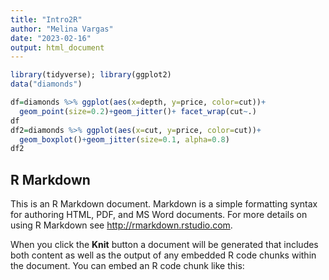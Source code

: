```yaml
---
title: "Intro2R"
author: "Melina Vargas"
date: "2023-02-16"
output: html_document
---
```


```r
library(tidyverse); library(ggplot2)
data("diamonds")

df=diamonds %>% ggplot(aes(x=depth, y=price, color=cut))+
  geom_point(size=0.2)+geom_jitter()+ facet_wrap(cut~.)
df
df2=diamonds %>% ggplot(aes(x=cut, y=price, color=cut))+
  geom_boxplot()+geom_jitter(size=0.1, alpha=0.8)
df2
```


## R Markdown

This is an R Markdown document. Markdown is a simple formatting syntax for authoring HTML, PDF, and MS Word documents. For more details on using R Markdown see <http://rmarkdown.rstudio.com>.

When you click the **Knit** button a document will be generated that includes both content as well as the output of any embedded R code chunks within the document. You can embed an R code chunk like this:


